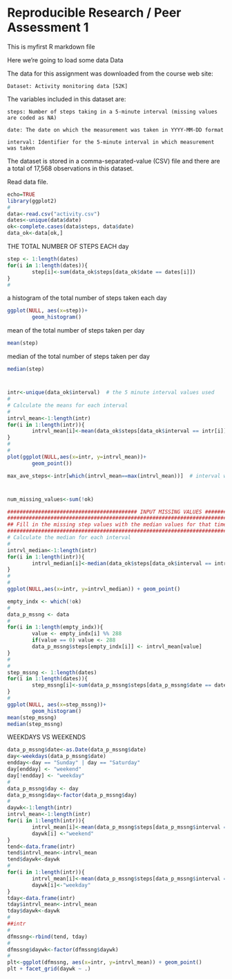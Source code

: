 Reproducible Research / Peer Assessment 1
========================

This is myfirst R markdown file

Here we're going to load some data
Data

The data for this assignment was downloaded from the course web site:

    Dataset: Activity monitoring data [52K]

The variables included in this dataset are:

    steps: Number of steps taking in a 5-minute interval (missing values are coded as NA)

    date: The date on which the measurement was taken in YYYY-MM-DD format

    interval: Identifier for the 5-minute interval in which measurement was taken

The dataset is stored in a comma-separated-value (CSV) file and there are a total of 17,568 observations in this dataset.

Read data file.

```r
echo=TRUE
library(ggplot2)
#
data<-read.csv("activity.csv")
dates<-unique(data$date)
ok<-complete.cases(data$steps, data$date)
data_ok<-data[ok,]
```
THE TOTAL NUMBER OF STEPS EACH day 

```r

step <- 1:length(dates)
for(i in 1:length(dates)){
        step[i]<-sum(data_ok$steps[data_ok$date == dates[i]])
}
#    
```
a histogram of the total number of steps taken each day
```r
ggplot(NULL, aes(x=step))+
        geom_histogram()
```
mean  of the total number of steps taken per day
```r
mean(step)
```
 median of the total number of steps taken per day
```r
median(step)
```
#
```r
intr<-unique(data_ok$interval)  # the 5 minute interval values used
#
# Calculate the means for each interval
#
intrvl_mean<-1:length(intr)
for(i in 1:length(intr)){
        intrvl_mean[i]<-mean(data_ok$steps[data_ok$interval == intr[i]])
}
#
#
plot(ggplot(NULL,aes(x=intr, y=intrvl_mean))+
        geom_point())

max_ave_steps<-intr[which(intrvl_mean==max(intrvl_mean))]  # interval with the maximum average number of steps
```
#
```r
num_missing_values<-sum(!ok)

########################################## INPUT MISSING VALUES ###########################################
###########################################################################################################
## Fill in the missing step values with the median values for that time interval and put in DF data_p_mssng #
###########################################################################################################
# Calculate the median for each interval
#
intrvl_median<-1:length(intr)
for(i in 1:length(intr)){
        intrvl_median[i]<-median(data_ok$steps[data_ok$interval == intr[i]])
}
#
#
ggplot(NULL,aes(x=intr, y=intrvl_median)) + geom_point()
```

```r
empty_indx <- which(!ok)
#
data_p_mssng <- data
#
for(i in 1:length(empty_indx)){
        value <- empty_indx[i] %% 288
        if(value == 0) value <- 288
        data_p_mssng$steps[empty_indx[i]] <- intrvl_mean[value]
}     
#
#
step_mssng <- 1:length(dates)
for(i in 1:length(dates)){
        step_mssng[i]<-sum(data_p_mssng$steps[data_p_mssng$date == dates[i]])
}
#        
ggplot(NULL, aes(x=step_mssng))+
        geom_histogram()
mean(step_mssng)
median(step_mssng)
```
 WEEKDAYS VS WEEKENDS 
 
```r
data_p_mssng$date<-as.Date(data_p_mssng$date)
day<-weekdays(data_p_mssng$date)
endday<-day == "Sunday" | day == "Saturday"
day[endday] <- "weekend"
day[!endday] <- "weekday"
#
data_p_mssng$day <- day
data_p_mssng$day<-factor(data_p_mssng$day)
#
daywk<-1:length(intr)
intrvl_mean<-1:length(intr)
for(i in 1:length(intr)){
        intrvl_mean[i]<-mean(data_p_mssng$steps[data_p_mssng$interval == intr[i]&data_p_mssng$day=="weekend"])
        daywk[i] <-"weekend"
}
tend<-data.frame(intr)
tend$intrvl_mean<-intrvl_mean
tend$daywk<-daywk
#
for(i in 1:length(intr)){
        intrvl_mean[i]<-mean(data_p_mssng$steps[data_p_mssng$interval == intr[i]&data_p_mssng$day=="weekday"])
        daywk[i]<-"weekday"
}
tday<-data.frame(intr)
tday$intrvl_mean<-intrvl_mean
tday$daywk<-daywk
#
##intr
#
dfmssng<-rbind(tend, tday)
#
dfmssng$daywk<-factor(dfmssng$daywk)
#
plt<-ggplot(dfmssng, aes(x=intr, y=intrvl_mean)) + geom_point()
plt + facet_grid(daywk ~ .)
```